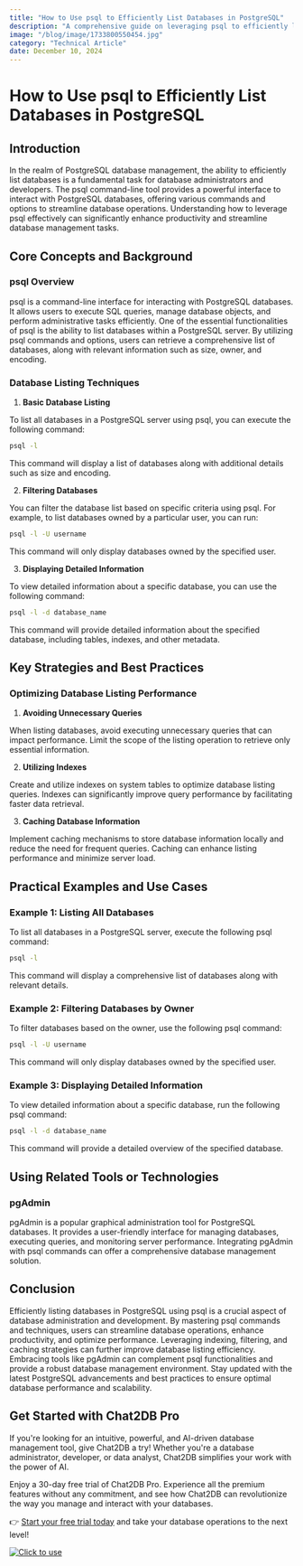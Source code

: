 ```yaml
---
title: "How to Use psql to Efficiently List Databases in PostgreSQL"
description: "A comprehensive guide on leveraging psql to efficiently list databases in PostgreSQL, exploring various techniques and best practices."
image: "/blog/image/1733800550454.jpg"
category: "Technical Article"
date: December 10, 2024
---
```


# How to Use psql to Efficiently List Databases in PostgreSQL

## Introduction

In the realm of PostgreSQL database management, the ability to efficiently list databases is a fundamental task for database administrators and developers. The psql command-line tool provides a powerful interface to interact with PostgreSQL databases, offering various commands and options to streamline database operations. Understanding how to leverage psql effectively can significantly enhance productivity and streamline database management tasks.

## Core Concepts and Background

### psql Overview

psql is a command-line interface for interacting with PostgreSQL databases. It allows users to execute SQL queries, manage database objects, and perform administrative tasks efficiently. One of the essential functionalities of psql is the ability to list databases within a PostgreSQL server. By utilizing psql commands and options, users can retrieve a comprehensive list of databases, along with relevant information such as size, owner, and encoding.

### Database Listing Techniques

1. **Basic Database Listing**

To list all databases in a PostgreSQL server using psql, you can execute the following command:

```bash
psql -l
```

This command will display a list of databases along with additional details such as size and encoding.

2. **Filtering Databases**

You can filter the database list based on specific criteria using psql. For example, to list databases owned by a particular user, you can run:

```bash
psql -l -U username
```

This command will only display databases owned by the specified user.

3. **Displaying Detailed Information**

To view detailed information about a specific database, you can use the following command:

```bash
psql -l -d database_name
```

This command will provide detailed information about the specified database, including tables, indexes, and other metadata.

## Key Strategies and Best Practices

### Optimizing Database Listing Performance

1. **Avoiding Unnecessary Queries**

When listing databases, avoid executing unnecessary queries that can impact performance. Limit the scope of the listing operation to retrieve only essential information.

2. **Utilizing Indexes**

Create and utilize indexes on system tables to optimize database listing queries. Indexes can significantly improve query performance by facilitating faster data retrieval.

3. **Caching Database Information**

Implement caching mechanisms to store database information locally and reduce the need for frequent queries. Caching can enhance listing performance and minimize server load.

## Practical Examples and Use Cases

### Example 1: Listing All Databases

To list all databases in a PostgreSQL server, execute the following psql command:

```bash
psql -l
```

This command will display a comprehensive list of databases along with relevant details.

### Example 2: Filtering Databases by Owner

To filter databases based on the owner, use the following psql command:

```bash
psql -l -U username
```

This command will only display databases owned by the specified user.

### Example 3: Displaying Detailed Information

To view detailed information about a specific database, run the following psql command:

```bash
psql -l -d database_name
```

This command will provide a detailed overview of the specified database.

## Using Related Tools or Technologies

### pgAdmin

pgAdmin is a popular graphical administration tool for PostgreSQL databases. It provides a user-friendly interface for managing databases, executing queries, and monitoring server performance. Integrating pgAdmin with psql commands can offer a comprehensive database management solution.

## Conclusion

Efficiently listing databases in PostgreSQL using psql is a crucial aspect of database administration and development. By mastering psql commands and techniques, users can streamline database operations, enhance productivity, and optimize performance. Leveraging indexing, filtering, and caching strategies can further improve database listing efficiency. Embracing tools like pgAdmin can complement psql functionalities and provide a robust database management environment. Stay updated with the latest PostgreSQL advancements and best practices to ensure optimal database performance and scalability.


## Get Started with Chat2DB Pro

If you're looking for an intuitive, powerful, and AI-driven database management tool, give Chat2DB a try! Whether you're a database administrator, developer, or data analyst, Chat2DB simplifies your work with the power of AI.

Enjoy a 30-day free trial of Chat2DB Pro. Experience all the premium features without any commitment, and see how Chat2DB can revolutionize the way you manage and interact with your databases.

👉 [Start your free trial today](https://chat2db.ai/pricing) and take your database operations to the next level!


[![Click to use](/image/blog/bg/chat2db.jpg)](https://chat2db.ai/)
